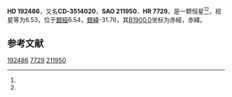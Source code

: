 {{Starbox begin
| name = HD 192486
}}
{{Starbox observe
| epoch = [[J2000.0|J2000.0]]
| constell = {{星座名待查}}<ref name=SIMBAD>{{cite web
 | url=http://simbad.u-strasbg.fr/simbad/sim-id?Ident=HR+7729
 | title=Pulsating variable Star
 | publisher=Centre de Données astronomiques de Strasbourg
 | work=SIMBAD
 | accessdate=2012-07-13
 | archive-date=2016-03-17
 | archive-url=https://web.archive.org/web/20160317080839/http://simbad.u-strasbg.fr/simbad/sim-id?Ident=HR+7729
 | dead-url=no
 }}</ref><ref name=DATA>{{cite web
 | url=http://vizier.u-strasbg.fr/viz-bin/VizieR-5?-out.add=.&-source=5050&-corr=PK=HR&-out.max=9999&HR=7729
 | title=VizieR Detailed Page
 | accessdate=2012-07-13
 | archive-date=2016-03-04
 | archive-url=https://web.archive.org/web/20160304201733/http://vizier.u-strasbg.fr/viz-bin/VizieR-5?-out.add=.&-source=5050&-corr=PK=HR&-out.max=9999&HR=7729
 | dead-url=no
 }}</ref>
| 星官 = 
| ra = {{RA|20|16|26.5}}<ref name=SIMBAD /><ref name=DATA />
| dec = {{DEC|-35|11|52}}<ref name=SIMBAD /><ref name=DATA />
| appmag_v = 6.53<ref name=SIMBAD /><ref name=DATA />
}}
{{Starbox character
| class = F2V<ref name=SIMBAD /><ref name=DATA />
| b-v = 0.37<ref name=SIMBAD /><ref name=DATA />
| u-b = <ref name=SIMBAD /><ref name=DATA />
| r-i = <ref name=SIMBAD /><ref name=DATA />
| variable = 
}}
{{Starbox astrometry
| radial_v = 
| prop_mo_ra = -8
| parallax = 
| p_error = 
}}
{{Starbox catalog
| names =CD-3514020，[[SAO星表|SAO]] 211950，[[HD星表|HD]] 192486，[[HR星表|HR]] 7729}}
{{Starbox reference |Simbad=HR+7729}}
{{Starbox end}}

'''HD 192486'''，又名'''CD-3514020'''，'''SAO 211950'''、'''HR 7729'''，是一颗恒星<ref name=SIMBAD /><ref name=DATA />，视星等为6.53，位于[[銀道座標系|銀經]]6.54，[[銀道座標系|銀緯]]-31.76，其[[B1900.0|B1900.0]]坐标为赤經{{RA|20|9|59.8}}，赤緯{{DEC|-35|-31.76|20}}。

== 参考文献 ==
{{reflist}}

{{star-stub}}

[[Category:HD和HDE天體|192486]]
[[Category:HR天體|7729]]
[[Category:SAO天體|211950]]